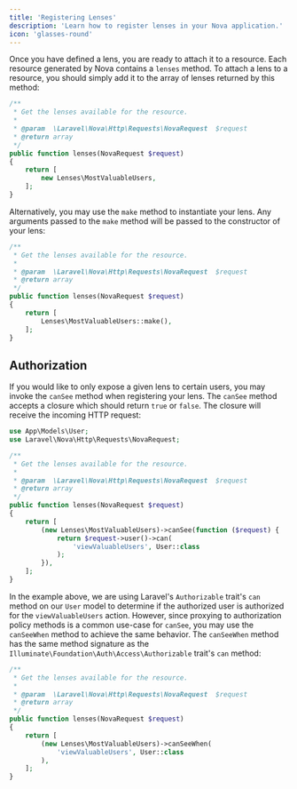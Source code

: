 ```yaml
---
title: 'Registering Lenses'
description: 'Learn how to register lenses in your Nova application.'
icon: 'glasses-round'
---
```


Once you have defined a lens, you are ready to attach it to a resource. Each resource generated by Nova contains a `lenses` method. To attach a lens to a resource, you should simply add it to the array of lenses returned by this method:

```php
/**
 * Get the lenses available for the resource.
 *
 * @param  \Laravel\Nova\Http\Requests\NovaRequest  $request
 * @return array
 */
public function lenses(NovaRequest $request)
{
    return [
        new Lenses\MostValuableUsers,
    ];
}
```

Alternatively, you may use the `make` method to instantiate your lens. Any arguments passed to the `make` method will be passed to the constructor of your lens:

```php
/**
 * Get the lenses available for the resource.
 *
 * @param  \Laravel\Nova\Http\Requests\NovaRequest  $request
 * @return array
 */
public function lenses(NovaRequest $request)
{
    return [
        Lenses\MostValuableUsers::make(),
    ];
}
```

## Authorization

If you would like to only expose a given lens to certain users, you may invoke the `canSee` method when registering your lens. The `canSee` method accepts a closure which should return `true` or `false`. The closure will receive the incoming HTTP request:

```php
use App\Models\User;
use Laravel\Nova\Http\Requests\NovaRequest;

/**
 * Get the lenses available for the resource.
 *
 * @param  \Laravel\Nova\Http\Requests\NovaRequest  $request
 * @return array
 */
public function lenses(NovaRequest $request)
{
    return [
        (new Lenses\MostValuableUsers)->canSee(function ($request) {
            return $request->user()->can(
                'viewValuableUsers', User::class
            );
        }),
    ];
}
```

In the example above, we are using Laravel's `Authorizable` trait's `can` method on our `User` model to determine if the authorized user is authorized for the `viewValuableUsers` action. However, since proxying to authorization policy methods is a common use-case for `canSee`, you may use the `canSeeWhen` method to achieve the same behavior. The `canSeeWhen` method has the same method signature as the `Illuminate\Foundation\Auth\Access\Authorizable` trait's `can` method:

```php
/**
 * Get the lenses available for the resource.
 *
 * @param  \Laravel\Nova\Http\Requests\NovaRequest  $request
 * @return array
 */
public function lenses(NovaRequest $request)
{
    return [
        (new Lenses\MostValuableUsers)->canSeeWhen(
            'viewValuableUsers', User::class
        ),
    ];
}
```

